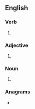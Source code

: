 ==English==

===Verb===
{{head|en|present participle}}

# {{present participle of|tantalise|lang=en|nocat=1}}

===Adjective===
{{en-adj}}

# {{alternative spelling of|tantalizing|lang=en}}

===Noun===
{{en-noun}}

# {{alternative spelling of|tantalizing|lang=en}}

===Anagrams===
* {{anagrams|en|a=aagiilnnstt|antistaling}}